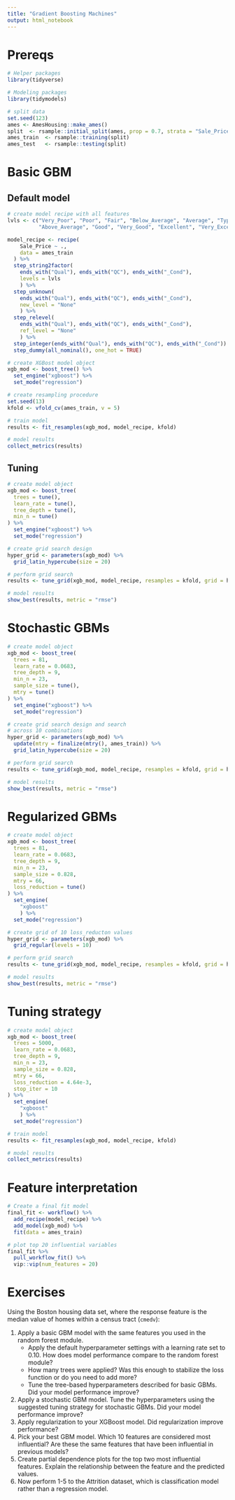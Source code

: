```yaml
---
title: "Gradient Boosting Machines"
output: html_notebook
---
```


# Prereqs 

```r
# Helper packages
library(tidyverse)

# Modeling packages
library(tidymodels)

# split data
set.seed(123)
ames <- AmesHousing::make_ames()
split  <- rsample::initial_split(ames, prop = 0.7, strata = "Sale_Price")
ames_train  <- rsample::training(split)
ames_test   <- rsample::testing(split)
```

# Basic GBM 

## Default model

```r
# create model recipe with all features
lvls <- c("Very_Poor", "Poor", "Fair", "Below_Average", "Average", "Typical", 
          "Above_Average", "Good", "Very_Good", "Excellent", "Very_Excellent")

model_recipe <- recipe(
    Sale_Price ~ ., 
    data = ames_train
  ) %>%
  step_string2factor(
    ends_with("Qual"), ends_with("QC"), ends_with("_Cond"),
    levels = lvls
    ) %>% 
  step_unknown(
    ends_with("Qual"), ends_with("QC"), ends_with("_Cond"), 
    new_level = "None"
    ) %>%
  step_relevel(
    ends_with("Qual"), ends_with("QC"), ends_with("_Cond"), 
    ref_level = "None"
    ) %>%
  step_integer(ends_with("Qual"), ends_with("QC"), ends_with("_Cond")) %>%
  step_dummy(all_nominal(), one_hot = TRUE)
```

```r
# create XGBost model object
xgb_mod <- boost_tree() %>% 
  set_engine("xgboost") %>% 
  set_mode("regression")

# create resampling procedure
set.seed(13)
kfold <- vfold_cv(ames_train, v = 5)

# train model
results <- fit_resamples(xgb_mod, model_recipe, kfold)

# model results
collect_metrics(results)
```

## Tuning

```r
# create model object
xgb_mod <- boost_tree(
  trees = tune(),
  learn_rate = tune(),
  tree_depth = tune(),
  min_n = tune()
) %>% 
  set_engine("xgboost") %>% 
  set_mode("regression")

# create grid search design
hyper_grid <- parameters(xgb_mod) %>%
  grid_latin_hypercube(size = 20)
```

```r
# perform grid search
results <- tune_grid(xgb_mod, model_recipe, resamples = kfold, grid = hyper_grid)

# model results
show_best(results, metric = "rmse")
```


# Stochastic GBMs

```r
# create model object
xgb_mod <- boost_tree(
  trees = 81,
  learn_rate = 0.0683,
  tree_depth = 9,
  min_n = 23,
  sample_size = tune(),
  mtry = tune()
) %>% 
  set_engine("xgboost") %>% 
  set_mode("regression")

# create grid search design and search
# across 10 combinations
hyper_grid <- parameters(xgb_mod) %>%
  update(mtry = finalize(mtry(), ames_train)) %>%
  grid_latin_hypercube(size = 20)
```

```r
# perform grid search
results <- tune_grid(xgb_mod, model_recipe, resamples = kfold, grid = hyper_grid)

# model results
show_best(results, metric = "rmse")
```

# Regularized GBMs

```r
# create model object
xgb_mod <- boost_tree(
  trees = 81,
  learn_rate = 0.0683,
  tree_depth = 9,
  min_n = 23,
  sample_size = 0.828,
  mtry = 66,
  loss_reduction = tune()
) %>% 
  set_engine(
    "xgboost"
    ) %>% 
  set_mode("regression")

# create grid of 10 loss_reducton values
hyper_grid <- parameters(xgb_mod) %>%
  grid_regular(levels = 10)

# perform grid search
results <- tune_grid(xgb_mod, model_recipe, resamples = kfold, grid = hyper_grid)

# model results
show_best(results, metric = "rmse")
```

# Tuning strategy

```r
# create model object
xgb_mod <- boost_tree(
  trees = 5000,
  learn_rate = 0.0683,
  tree_depth = 9,
  min_n = 23,
  sample_size = 0.828,
  mtry = 66,
  loss_reduction = 4.64e-3,
  stop_iter = 10
) %>% 
  set_engine(
    "xgboost"
    ) %>% 
  set_mode("regression")

# train model
results <- fit_resamples(xgb_mod, model_recipe, kfold)

# model results
collect_metrics(results)
```

# Feature interpretation

```r
# Create a final fit model 
final_fit <- workflow() %>%
  add_recipe(model_recipe) %>%
  add_model(xgb_mod) %>%
  fit(data = ames_train)

# plot top 20 influential variables
final_fit %>%
  pull_workflow_fit() %>% 
  vip::vip(num_features = 20)
```


# Exercises

Using the Boston housing data set, where the response feature is the median value of homes within a census tract (`cmedv`):

1. Apply a basic GBM model with the same features you used in the random forest module. 
   - Apply the default hyperparameter settings with a learning rate set to 0.10. How does model performance compare to the random forest module?
   - How many trees were applied? Was this enough to stabilize the loss function or do you need to add more?
   - Tune the tree-based hyperparameters described for basic GBMs. Did your model performance improve?
2. Apply a stochastic GBM model. Tune the hyperparameters using the suggested tuning strategy for stochastic GBMs. Did your model performance improve?
3. Apply regularization to your XGBoost model. Did regularization improve performance?
4. Pick your best GBM model. Which 10 features are considered most influential? Are these the same features that have been influential in previous models?
5. Create partial dependence plots for the top two most influential features. Explain the relationship between the feature and the predicted values.
6. Now perform 1-5 to the Attrition dataset, which is classification model rather than a regression model.
